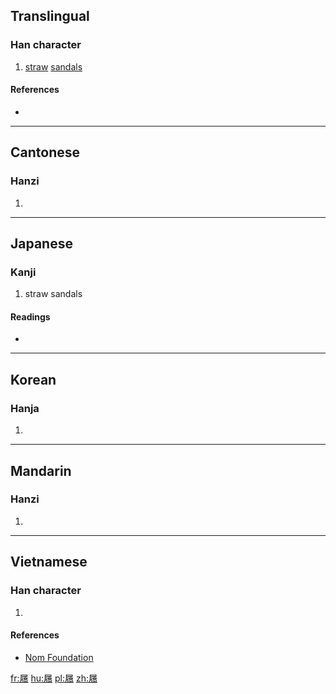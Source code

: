 {{also|蹺}}
==Translingual==

===Han character===
{{Han char|rn=44|rad=尸|as=15|sn=18|four=7722<sub>7</sub>|canj=尸竹人月 (SHOB)|ids=⿸[[尸]][[𢕪]]}}

# [[straw]] [[sandal]]s

====References====
* {{Han ref|kx=0304.020|dkj=07812|dj=0602.100|hdz=20981.100|uh=5C69|ud=23657|bh=EFC2|bd=61378}}

----

==Cantonese==

===Hanzi===
{{yue-hanzi|jyut=[[goek3]]|y=geuk3}}

# {{defn|lang=yue|sort=尸15}}

----

==Japanese==

===Kanji===
{{ja-kanji|grade=|rs=尸15}}

# straw sandals

====Readings====
* {{ja-readings|on=[[きゃく]] (kyaku), [[かく]] (kaku), [[きく]] (kiku), [[こく]] (koku), [[けう]] (keu)|kun=[[いとぐつ]] (itogutsu), [[くつしき]] (kutsushiki), [[しきわら]] (shikiwara)}}

----

==Korean==

===Hanja===
{{ko-hanja|hangeul=교|eumhun=|rv=gyo|mr=kyo|y=kyo}}

# {{defn|lang=ko|sort=尸15}}

----

==Mandarin==

===Hanzi===
{{cmn-hanzi|pin=[[juē]] ([[jue1]])|wg=chüeh<sup>1</sup>}}

# {{defn|lang=cmn|sort=尸15}}

----

==Vietnamese==

===Han character===
{{vi-readings|rs=尸15| hanviet = cược}}

# {{defn|lang=vi|sort=尸15}}

====References====
*[http://nomfoundation.org/common/nom_details.php?codepoint=5c69 Nom Foundation]

[[fr:屩]]
[[hu:屩]]
[[pl:屩]]
[[zh:屩]]